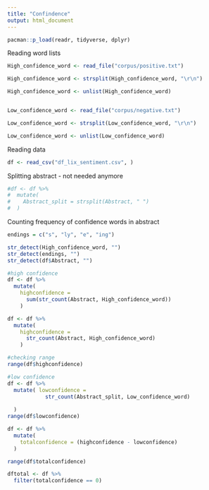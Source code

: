 ```yaml
---
title: "Confindence"
output: html_document
---
```


```r
pacman::p_load(readr, tidyverse, dplyr)
```


Reading word lists
```r
High_confidence_word <- read_file("corpus/positive.txt")

High_confidence_word <- strsplit(High_confidence_word, "\r\n")

High_confidence_word <- unlist(High_confidence_word)


Low_confidence_word <- read_file("corpus/negative.txt")

Low_confidence_word <- strsplit(Low_confidence_word, "\r\n")

Low_confidence_word <- unlist(Low_confidence_word)

```

Reading data
```r

df <- read_csv("df_lix_sentiment.csv", )

```

Splitting abstract - not needed anymore

```r
#df <- df %>%
#  mutate(
#    Abstract_split = strsplit(Abstract, " ")
#  )
```


Counting frequency of confidence words in abstract

```r

endings = c("s", "ly", "e", "ing")

str_detect(High_confidence_word, "")
str_detect(endings, "")
str_detect(df$Abstract, "")

#high confidence
df <- df %>%
  mutate(
    highconfidence =
      sum(str_count(Abstract, High_confidence_word))
    )

df <- df %>%
  mutate(
    highconfidence =
      str_count(Abstract, High_confidence_word)
    )

#checking range 
range(df$highconfidence)

#low confidence
df <- df %>%
  mutate( lowconfidence =
            str_count(Abstract_split, Low_confidence_word)
    
  )
range(df$lowconfidence)

```

```r
df <- df %>%
  mutate( 
    totalconfidence = (highconfidence - lowconfidence)
  )

range(df$totalconfidence)

```


```r
dftotal <- df %>%
  filter(totalconfidence == 0)
```

